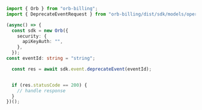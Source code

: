 ```typescript DeprecateEvent.ts
import { Orb } from "orb-billing";
import { DeprecateEventRequest } from "orb-billing/dist/sdk/models/operations";

(async() => {
  const sdk = new Orb({
    security: {
      apiKeyAuth: "",
    },
  });
const eventId: string = "string";

  const res = await sdk.event.deprecateEvent(eventId);


  if (res.statusCode == 200) {
    // handle response
  }
})();
```
